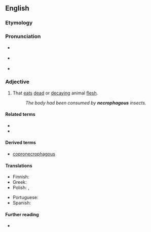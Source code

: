 ==English==
{{was wotd|2008|July|16}}

===Etymology===
{{confix|en|necro|phagous}}

===Pronunciation===
* {{a|UK}} {{IPA|en|/nɛˈkɹɒf.ə.ɡəs/}}
* {{a|US}} {{IPA|en|/nɛˈkɹɑ.fə.ɡəs/}}
* {{audio|en|en-us-necrophagous.ogg|Audio (US)}}

===Adjective===
{{en-adj|-}}

# That [[eat]]s [[dead]] or [[decaying]] animal [[flesh]].
#: ''The body had been consumed by '''necrophagous''' insects.''

====Related terms====
* {{l|en|necrophage}}
* {{l|en|necrophagy}}

====Derived terms====
* [[copronecrophagous]]

====Translations====
{{trans-top|that eats dead or decaying flesh}}
* Finnish: {{t|fi|raatoja syövä}}
* Greek: {{t+|el|νεκροφάγος}}
* Polish: {{t+|pl|padlinożerny}}, {{t+|pl|trupożerny}}
{{trans-mid}}
* Portuguese: {{t+|pt|necrófago}}
* Spanish: {{t|es|necrófago}}
{{trans-bottom}}

====Further reading====
* {{pedia|Scavenger}}
